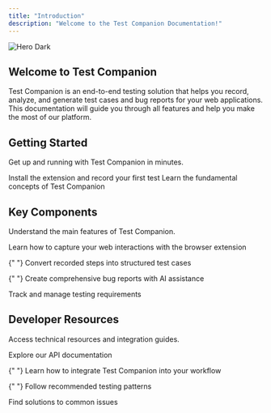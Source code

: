 ```yaml
---
title: "Introduction"
description: "Welcome to the Test Companion Documentation!"
---
```


<img alt="Hero Dark" className="hidden dark:block" src="mainimage.png" />

## Welcome to Test Companion

Test Companion is an end-to-end testing solution that helps you record, analyze, and generate test cases and bug reports for your web applications. This documentation will guide you through all features and help you make the most of our platform.

## Getting Started

Get up and running with Test Companion in minutes.

<CardGroup cols={2}>
  <Card title="Quick Start Guide" icon="rocket" href="/quickstart">
    Install the extension and record your first test
  </Card>

  <Card title="Core Concepts" icon="book" href="/concepts">
    Learn the fundamental concepts of Test Companion
  </Card>
</CardGroup>

## Key Components

Understand the main features of Test Companion.

<CardGroup cols={2}>
  <Card title="Recording & Playback" icon="video" href="/features/recording">
    Learn how to capture your web interactions with the browser extension
  </Card>

{" "}
<Card title="Test Case Generation" icon="flask" href="/features/test-cases">
  Convert recorded steps into structured test cases
</Card>

{" "}
<Card title="Bug Reporting" icon="bug" href="/features/bug-reporting">
  Create comprehensive bug reports with AI assistance
</Card>

  <Card title="Requirements Management" icon="list-check" href="/features/requirements">
    Track and manage testing requirements
  </Card>
</CardGroup>

## Developer Resources

Access technical resources and integration guides.

<CardGroup cols={2}>
  <Card title="API Reference" icon="code" href="/api-reference">
    Explore our API documentation
  </Card>

{" "}
<Card title="Integration Guide" icon="puzzle-piece" href="/integration">
  Learn how to integrate Test Companion into your workflow
</Card>

{" "}
<Card title="Best Practices" icon="star" href="/best-practices">
  Follow recommended testing patterns
</Card>

  <Card title="Troubleshooting" icon="wrench" href="/troubleshooting">
    Find solutions to common issues
  </Card>
</CardGroup>
